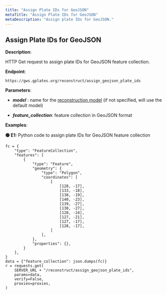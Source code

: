 ```yaml
---
title: "Assign Plate IDs for GeoJSON"
metaTitle: "Assign Plate IDs for GeoJSON"
metaDescription: "Assign plate IDs for GeoJSON."
---
```


## Assign Plate IDs for GeoJSON

**Description**:

HTTP Get request to assign plate IDs for GeoJSON feature collection.

**Endpoint**:

    https://gws.gplates.org/reconstruct/assign_geojson_plate_ids

**Parameters**:

- ***model*** : name for the [reconstruction model](/models) (if not specified, will use the default model)
    
- ***feature_collection***: feature collection in GeoJSON format

**Examples**: 

**&#128994; E1:** Python code to assign plate IDs for GeoJSON feature collection

    fc = {
        "type": "FeatureCollection",
        "features": [
            {
                "type": "Feature",
                "geometry": {
                    "type": "Polygon",
                    "coordinates": [
                        [
                            [128, -17],
                            [133, -18],
                            [138, -19],
                            [140, -23],
                            [139, -27],
                            [130, -27],
                            [128, -24],
                            [127, -21],
                            [127, -17],
                            [128, -17],
                        ]
                    ],
                },
                "properties": {},
            }
        ],
    }
    data = {"feature_collection": json.dumps(fc)}
    r = requests.get(
        SERVER_URL + "/reconstruct/assign_geojson_plate_ids",
        params=data,
        verify=False,
        proxies=proxies,
    )

